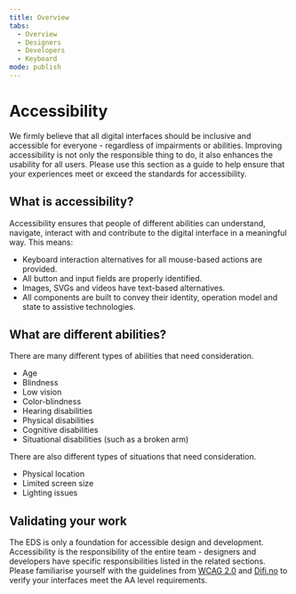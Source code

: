 ```yaml
---
title: Overview
tabs:
  - Overview
  - Designers
  - Developers
  - Keyboard
mode: publish
---
```



# Accessibility

We firmly believe that all digital interfaces should be inclusive and accessible for everyone - regardless of impairments or abilities. 
Improving accessibility is not only the responsible thing to do, it also enhances the usability for all users. 
Please use this section as a guide to help ensure that your experiences meet or exceed the standards for accessibility. 


## What is accessibility?

Accessibility ensures that people of different abilities can understand, navigate, interact with and contribute to the digital interface in a meaningful way. 
This means: 
* Keyboard interaction alternatives for all mouse-based actions are provided. 
* All button and input fields are properly identified. 
* Images, SVGs and videos have text-based alternatives. 
* All components are built to convey their identity, operation model and state to assistive technologies. 


## What are different abilities?

There are many different types of abilities that need consideration. 

* Age  
* Blindness
* Low vision 
* Color-blindness 
* Hearing disabilities
* Physical disabilities
* Cognitive disabilities
* Situational disabilities (such as a broken arm)

There are also different types of situations that need consideration. 

* Physical location
* Limited screen size 
* Lighting issues


## Validating your work

The EDS is only a foundation for accessible design and development. 
Accessibility is the responsibility of the entire team - designers and developers have specific responsibilities listed in the related sections. 
Please familiarise yourself with the guidelines from [WCAG 2.0](https://www.w3.org/TR/WCAG20/) and [Difi.no](https://uu.difi.no) to verify your interfaces meet the AA level requirements. 


<!-- 
# Overview

Designing and building for accessibility means making sure that people with everyone, including people with disabilities can use the solutions we make. 

We strongly believe that all IT applications in Equinor should be accessible to anyone. "We treat everyone with fairness, respect and digniity." These words can be found in the [Equinor book](https://www.equinor.com/en/about-us.html#our-values) and they resonnate well with the accessibility guidelines in the Equinor Design System.

## General accessibility goals

* Enable projects utilising the EDS to deliver a good user experience to all users and across all devices.

* The code and design delivered will adhere to the global accessibility principles of Perceivable, Operable, Understandable and Robust.

## What kind of disabilities?

There are many disabilities that need to be considered, while vision and other physical disabilities are the most common. Although we design with these mind, other groups with temporary disabilities or environmental disabilites will also be considered. For example, limited screen size or lighting issues (too much or too little).

Designing for accessibility serves all these user groups and helps make a great user experience. 

## WCAG

The EDS is commited to following the [WCAG 2.0 AA standard](https://www.w3.org/TR/WCAG20/)
-->
